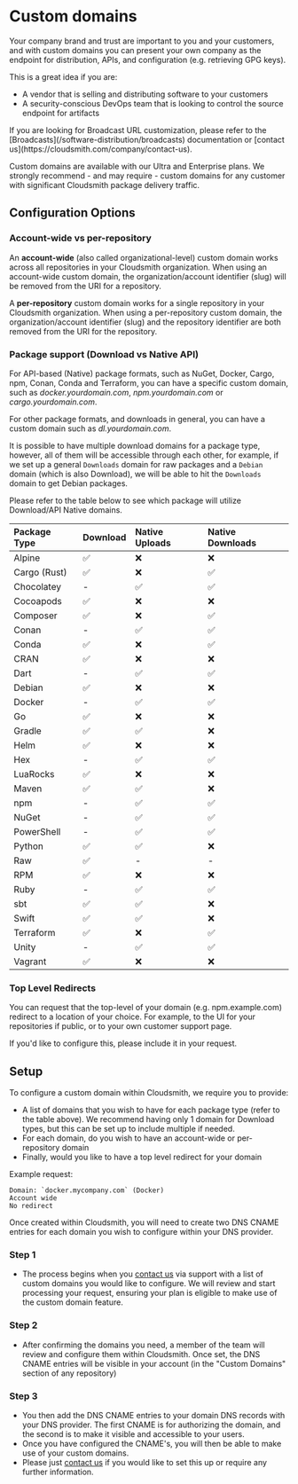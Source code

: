 
# Custom domains

Your company brand and trust are important to you and your customers, and with custom domains you can present your own company as the endpoint for distribution, APIs, and configuration (e.g. retrieving GPG keys). 

This is a great idea if you are:
- A vendor that is selling and distributing software to your customers
- A security-conscious DevOps team that is looking to control the source endpoint for artifacts

<Note variant="note" headline="Disambiguation">
If you are looking for Broadcast URL customization, please refer to the [Broadcasts](/software-distribution/broadcasts) documentation or [contact us](https://cloudsmith.com/company/contact-us).
</Note>

Custom domains are available with our Ultra and Enterprise plans. We strongly recommend - and may require - custom domains for any customer with significant Cloudsmith package delivery traffic.

## Configuration Options

### Account-wide vs per-repository

An **account-wide** (also called organizational-level) custom domain works across all repositories in your Cloudsmith organization. When using an account-wide custom domain, the organization/account identifier (slug) will be removed from the URI for a repository.   

A **per-repository** custom domain works for a single repository in your Cloudsmith organization. When using a per-repository custom domain, the organization/account identifier (slug) and the repository identifier are both removed from the URI for the repository.   

### Package support (Download vs Native API)

For API-based (Native) package formats, such as NuGet, Docker, Cargo, npm, Conan, Conda and Terraform, you can have a specific custom domain, such as _docker.yourdomain.com_, _npm.yourdomain.com_ or _cargo.yourdomain.com_. 

For other package formats, and downloads in general, you can have a custom domain such as _dl.yourdomain.com_. 

It is possible to have multiple download domains for a package type, however, all of them will be accessible through each other, for example, if we set up a general `Downloads` domain for raw packages and a `Debian` domain (which is also Download), we will be able to hit the `Downloads` domain to get Debian packages.

Please refer to the table below to see which package will utilize Download/API Native domains. 

| Package Type | Download | Native Uploads | Native Downloads |
|:--- |:--- |:--- |:--- |
| Alpine | ✅ | ❌ | ❌ |
| Cargo (Rust) | ✅ | ❌ | ✅ |
| Chocolatey | - | ✅ | ✅ |
| Cocoapods | ✅ | ❌ | ❌ |
| Composer | ✅ | ❌ | ✅ |
| Conan | - | ✅ | ✅ |
| Conda | ✅ | ❌ | ✅ |
| CRAN | ✅ | ❌ | ❌ |
| Dart | - | ✅ | ✅ |
| Debian | ✅ | ❌ | ❌ |
| Docker | - | ✅ | ✅ |
| Go | ✅ | ❌ | ❌ |
| Gradle | ✅ | ✅ | ❌ |
| Helm | ✅ | ❌ | ❌ |
| Hex | - | ✅ | ✅ |
| LuaRocks | ✅ | ❌ | ❌ |
| Maven | ✅ | ✅ | ❌ |
| npm | - | ✅ | ✅ |
| NuGet | - | ✅ | ✅ |
| PowerShell | - | ✅ | ✅ |
| Python | ✅ | ✅ | ❌ |
| Raw | ✅ | - | - |
| RPM | ✅ | ❌ | ❌ |
| Ruby | - | ✅ | ✅ |
| sbt | ✅ | ✅ | ❌ |
| Swift | ✅ | ✅ | ❌ |
| Terraform | ✅ | ❌ | ✅ |
| Unity | - | ✅ | ✅ |
| Vagrant | ✅ | ❌ | ❌ |

### Top Level Redirects

You can request that the top-level of your domain (e.g. npm.example.com) redirect to a location of your choice. For example, to the UI for your repositories if public, or to your own customer support page.

If you'd like to configure this, please include it in your request.

## Setup

To configure a custom domain within Cloudsmith, we require you to provide:

- A list of domains that you wish to have for each package type (refer to the table above). We recommend having only 1 domain for Download types, but this can be set up to include multiple if needed.
- For each domain, do you wish to have an account-wide or per-repository domain
- Finally, would you like to have a top level redirect for your domain

Example request:

```
Domain: `docker.mycompany.com` (Docker)  
Account wide  
No redirect
```

Once created within Cloudsmith, you will need to create two DNS CNAME entries for each domain you wish to configure within your DNS provider. 

### Step 1

- The process begins when you [contact us](https://cloudsmith.com/company/contact-us) via support with a list of custom domains you would like to configure. We will review and start processing your request, ensuring your plan is eligible to make use of the custom domain feature. 

### Step 2

- After confirming the domains you need, a member of the team will review and configure them within Cloudsmith. Once set, the DNS CNAME entries will be visible in your account (in the "Custom Domains" section of any repository)  

### Step 3

- You then add the DNS CNAME entries to your domain DNS records with your DNS provider. The first CNAME is for authorizing the domain, and the second is to make it visible and accessible to your users.
- Once you have configured the CNAME's, you will then be able to make use of your custom domains.
- Please just [contact us](https://cloudsmith.com/company/contact-us) if you would like to set this up or require any further information.
